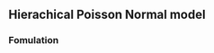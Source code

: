 \chapter{Methods}


## Hierachical Poisson Normal model

### Fomulation

\begin{subequations}
  \begin{alignat}{2}
    Y_{t}^{a}|u_{t}^{a} &\sim \mathrm{Pois} \big( w_{t}^{a} \lambda_{a} \exp(u_{t}^{a}) \big) \label{eq:pois_ln0} \\ 
    u_{t}^{a} &\sim \mathrm{N}(0,\sigma^2) \label{eq:pois_ln1}
  \end{alignat}
\end{subequations}


\cleardoublepage